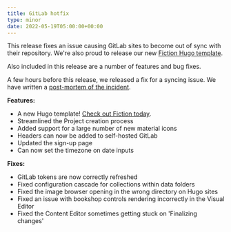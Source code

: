 ```yaml
---
title: GitLab hotfix
type: minor
date: 2022-05-19T05:00:00+00:00
---
```

This release fixes an issue causing GitLab sites to become out of sync with their repository. We're also proud to release our new [Fiction Hugo template](https://cloudcannon.com/community/themes/fiction/).

Also included in this release are a number of features and bug fixes.

A few hours before this release, we released a fix for a syncing issue. We have written a [post-mortem of the incident](https://status.cloudcannon.com/incidents/fr695mnm0pg2).

**Features:**

* A new Hugo template\! [Check out Fiction today](https://cloudcannon.com/community/themes/fiction/).
* Streamlined the Project creation process
* Added support for a large number of new material icons
* Headers can now be added to self-hosted GitLab
* Updated the sign-up page
* Can now set the timezone on date inputs

**Fixes:**

* GitLab tokens are now correctly refreshed
* Fixed configuration cascade for collections within data folders
* Fixed the image browser opening in the wrong directory on Hugo sites
* Fixed an issue with bookshop controls rendering incorrectly in the Visual Editor
* Fixed the Content Editor sometimes getting stuck on 'Finalizing changes'
